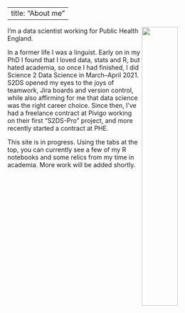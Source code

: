 
---
title: "About me"
---

<img src="poster_portrait.jpg" style="width:40%" align="right">

I'm a data scientist working for Public Health England.

In a former life I was a linguist. Early on in my PhD I found that I loved data, stats and R, but hated academia, so once I had finished, I did Science 2 Data Science in March--April 2021. S2DS opened my eyes to the joys of teamwork, Jira boards and version control, while also affirming for me that data science was the right career choice. Since then, I've had a freelance contract at Pivigo working on their first "S2DS-Pro" project, and more recently started a contract at PHE.

This site is in progress. Using the tabs at the top, you can currently see a few of my R notebooks and some relics from my time in academia. More work will be added shortly.

